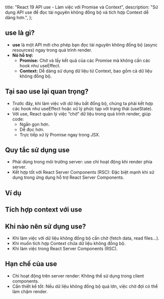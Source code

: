 
  title: "React 19 API use - Làm việc với Promise và Context",
  description:
    "Sử dụng API use để đọc tài nguyên không đồng bộ và tích hợp Context dễ dàng hơn.",
};

## use là gì?

- **use** là một API mới cho phép bạn đọc tài nguyên không đồng bộ (async resources) ngay trong quá trình render.
- **Nó hỗ trợ:**
  - **Promise:** Chờ và lấy kết quả của các Promise mà không cần các hook như useEffect.
  - **Context:** Dễ dàng sử dụng dữ liệu từ Context, bao gồm cả dữ liệu không đồng bộ.

## Tại sao use lại quan trọng?

- Trước đây, khi làm việc với dữ liệu bất đồng bộ, chúng ta phải kết hợp các hook như useEffect hoặc xử lý phức tạp với trạng thái (useState).
- Với use, React quản lý việc “chờ” dữ liệu trong quá trình render, giúp code:
  - Ngắn gọn hơn.
  - Dễ đọc hơn.
  - Trực tiếp xử lý Promise ngay trong JSX.

## Quy tắc sử dụng use

- Phải dùng trong môi trường server: use chỉ hoạt động khi render phía server.
- Kết hợp tốt với React Server Components (RSC): Đặc biệt mạnh khi sử dụng trong ứng dụng hỗ trợ React Server Components.

## Ví dụ

<UseDemo />

## Tích hợp context với use

<UseWithContextDemo />

## Khi nào nên sử dụng use?

- Khi làm việc với dữ liệu không đồng bộ cần chờ (fetch data, read files…).
- Khi muốn tích hợp Context chứa dữ liệu không đồng bộ.
- Khi làm việc trong React Server Components (RSC).

## Hạn chế của use

- Chỉ hoạt động trên server render: Không thể sử dụng trong client components.
- Cần thiết kế tốt: Nếu dữ liệu không đồng bộ quá lớn, việc chờ đợi có thể làm chậm render.
